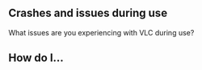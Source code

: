 {{Back to|VSG:Main}}
==Crashes and issues during use==
What issues are you experiencing with VLC during use? 
{{VSGEntry|Crash or strange behaviour|VSG:Crash And Weird Behaviour|VLC has a strange behaviour and/or crashes my computer}} 
{{VSGEntry|DVD playback issues|VSG:DVD|VLC does not play my DVDs very well}} 
{{VSGEntry|Media files problems and questions|VSG:Usage:MediaFile|VLC does play my media files very well.}} 
{{VSGEntry|Codec compatibility problems and questions|VSG:Usage:Codec|Codec compatibility related questions and problems}} 
{{VSGEntry|DirectShow issues (eg Webcam)|VSG:Usage:DirectShow|VLC seems to have a issue with DirectShow}}


==How do I...==
{{VSGEntry|Change the language of the UI?|VSG:Usage:ChangeUILanguage|I want to use VLC in a different language.}} 
{{VSGEntry|Enable Blu-ray disc playback |VSG:Usage:Blu-ray|For commercially released Blu-rays.}}
{{VSGEntry|Find some information or legal stuff about VLC?|VSG:Usage:Information|I want some information about VLC.}} 
{{VSGEntry|Play or do something with DVD?|VSG:Usage:DVD|I want to play or do something with DVD.}}
{{VSGEntry|Set, Enable or Disable some settings?|VSG:Usage:Settings|I want to set, enable or disable something or reset VLC settings.}}
{{VSGEntry|I want to do something else|VSG:Usage:SomethingElse|I can't find what I'm looking for.}}
{{VSG}}